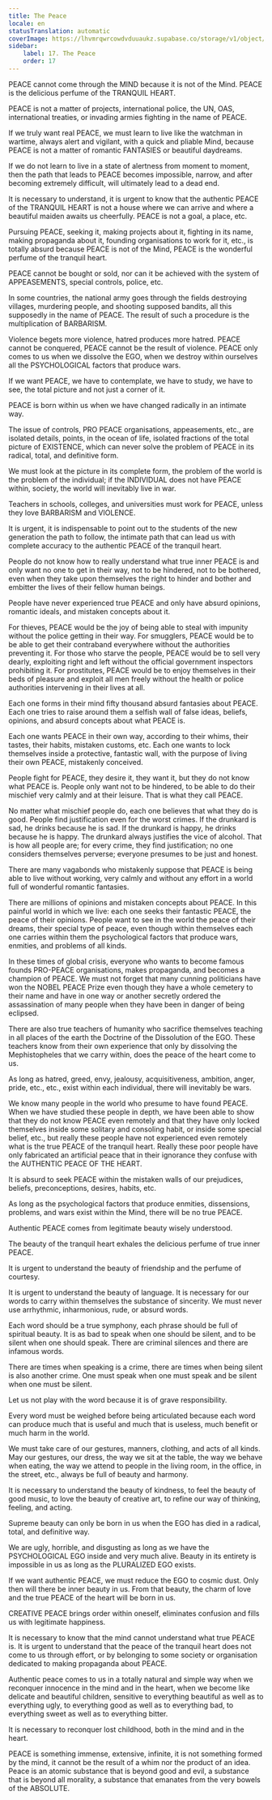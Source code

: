 ```yaml
---
title: The Peace
locale: en
statusTranslation: automatic
coverImage: https://lhvmrqwrcowdvduuaukz.supabase.co/storage/v1/object/public/strapi-uploads/small_cover-educacion-fundamental.webp-2d51a7828a2b1309555be27f7e2a61a0.webp
sidebar:
    label: 17. The Peace
    order: 17
---
```

PEACE cannot come through the MIND because it is not of the Mind. PEACE is the delicious perfume of the TRANQUIL HEART.

PEACE is not a matter of projects, international police, the UN, OAS, international treaties, or invading armies fighting in the name of PEACE.

If we truly want real PEACE, we must learn to live like the watchman in wartime, always alert and vigilant, with a quick and pliable Mind, because PEACE is not a matter of romantic FANTASIES or beautiful daydreams.

If we do not learn to live in a state of alertness from moment to moment, then the path that leads to PEACE becomes impossible, narrow, and after becoming extremely difficult, will ultimately lead to a dead end.

It is necessary to understand, it is urgent to know that the authentic PEACE of the TRANQUIL HEART is not a house where we can arrive and where a beautiful maiden awaits us cheerfully. PEACE is not a goal, a place, etc.

Pursuing PEACE, seeking it, making projects about it, fighting in its name, making propaganda about it, founding organisations to work for it, etc., is totally absurd because PEACE is not of the Mind, PEACE is the wonderful perfume of the tranquil heart.

PEACE cannot be bought or sold, nor can it be achieved with the system of APPEASEMENTS, special controls, police, etc.

In some countries, the national army goes through the fields destroying villages, murdering people, and shooting supposed bandits, all this supposedly in the name of PEACE. The result of such a procedure is the multiplication of BARBARISM.

Violence begets more violence, hatred produces more hatred. PEACE cannot be conquered, PEACE cannot be the result of violence. PEACE only comes to us when we dissolve the EGO, when we destroy within ourselves all the PSYCHOLOGICAL factors that produce wars.

If we want PEACE, we have to contemplate, we have to study, we have to see, the total picture and not just a corner of it.

PEACE is born within us when we have changed radically in an intimate way.

The issue of controls, PRO PEACE organisations, appeasements, etc., are isolated details, points, in the ocean of life, isolated fractions of the total picture of EXISTENCE, which can never solve the problem of PEACE in its radical, total, and definitive form.

We must look at the picture in its complete form, the problem of the world is the problem of the individual; if the INDIVIDUAL does not have PEACE within, society, the world will inevitably live in war.

Teachers in schools, colleges, and universities must work for PEACE, unless they love BARBARISM and VIOLENCE.

It is urgent, it is indispensable to point out to the students of the new generation the path to follow, the intimate path that can lead us with complete accuracy to the authentic PEACE of the tranquil heart.

People do not know how to really understand what true inner PEACE is and only want no one to get in their way, not to be hindered, not to be bothered, even when they take upon themselves the right to hinder and bother and embitter the lives of their fellow human beings.

People have never experienced true PEACE and only have absurd opinions, romantic ideals, and mistaken concepts about it.

For thieves, PEACE would be the joy of being able to steal with impunity without the police getting in their way. For smugglers, PEACE would be to be able to get their contraband everywhere without the authorities preventing it. For those who starve the people, PEACE would be to sell very dearly, exploiting right and left without the official government inspectors prohibiting it. For prostitutes, PEACE would be to enjoy themselves in their beds of pleasure and exploit all men freely without the health or police authorities intervening in their lives at all.

Each one forms in their mind fifty thousand absurd fantasies about PEACE. Each one tries to raise around them a selfish wall of false ideas, beliefs, opinions, and absurd concepts about what PEACE is.

Each one wants PEACE in their own way, according to their whims, their tastes, their habits, mistaken customs, etc. Each one wants to lock themselves inside a protective, fantastic wall, with the purpose of living their own PEACE, mistakenly conceived.

People fight for PEACE, they desire it, they want it, but they do not know what PEACE is. People only want not to be hindered, to be able to do their mischief very calmly and at their leisure. That is what they call PEACE.

No matter what mischief people do, each one believes that what they do is good. People find justification even for the worst crimes. If the drunkard is sad, he drinks because he is sad. If the drunkard is happy, he drinks because he is happy. The drunkard always justifies the vice of alcohol. That is how all people are; for every crime, they find justification; no one considers themselves perverse; everyone presumes to be just and honest.

There are many vagabonds who mistakenly suppose that PEACE is being able to live without working, very calmly and without any effort in a world full of wonderful romantic fantasies.

There are millions of opinions and mistaken concepts about PEACE. In this painful world in which we live: each one seeks their fantastic PEACE, the peace of their opinions. People want to see in the world the peace of their dreams, their special type of peace, even though within themselves each one carries within them the psychological factors that produce wars, enmities, and problems of all kinds.

In these times of global crisis, everyone who wants to become famous founds PRO-PEACE organisations, makes propaganda, and becomes a champion of PEACE. We must not forget that many cunning politicians have won the NOBEL PEACE Prize even though they have a whole cemetery to their name and have in one way or another secretly ordered the assassination of many people when they have been in danger of being eclipsed.

There are also true teachers of humanity who sacrifice themselves teaching in all places of the earth the Doctrine of the Dissolution of the EGO. These teachers know from their own experience that only by dissolving the Mephistopheles that we carry within, does the peace of the heart come to us.

As long as hatred, greed, envy, jealousy, acquisitiveness, ambition, anger, pride, etc., etc., exist within each individual, there will inevitably be wars.

We know many people in the world who presume to have found PEACE. When we have studied these people in depth, we have been able to show that they do not know PEACE even remotely and that they have only locked themselves inside some solitary and consoling habit, or inside some special belief, etc., but really these people have not experienced even remotely what is the true PEACE of the tranquil heart. Really these poor people have only fabricated an artificial peace that in their ignorance they confuse with the AUTHENTIC PEACE OF THE HEART.

It is absurd to seek PEACE within the mistaken walls of our prejudices, beliefs, preconceptions, desires, habits, etc.

As long as the psychological factors that produce enmities, dissensions, problems, and wars exist within the Mind, there will be no true PEACE.

Authentic PEACE comes from legitimate beauty wisely understood.

The beauty of the tranquil heart exhales the delicious perfume of true inner PEACE.

It is urgent to understand the beauty of friendship and the perfume of courtesy.

It is urgent to understand the beauty of language. It is necessary for our words to carry within themselves the substance of sincerity. We must never use arrhythmic, inharmonious, rude, or absurd words.

Each word should be a true symphony, each phrase should be full of spiritual beauty. It is as bad to speak when one should be silent, and to be silent when one should speak. There are criminal silences and there are infamous words.

There are times when speaking is a crime, there are times when being silent is also another crime. One must speak when one must speak and be silent when one must be silent.

Let us not play with the word because it is of grave responsibility.

Every word must be weighed before being articulated because each word can produce much that is useful and much that is useless, much benefit or much harm in the world.

We must take care of our gestures, manners, clothing, and acts of all kinds. May our gestures, our dress, the way we sit at the table, the way we behave when eating, the way we attend to people in the living room, in the office, in the street, etc., always be full of beauty and harmony.

It is necessary to understand the beauty of kindness, to feel the beauty of good music, to love the beauty of creative art, to refine our way of thinking, feeling, and acting.

Supreme beauty can only be born in us when the EGO has died in a radical, total, and definitive way.

We are ugly, horrible, and disgusting as long as we have the PSYCHOLOGICAL EGO inside and very much alive. Beauty in its entirety is impossible in us as long as the PLURALIZED EGO exists.

If we want authentic PEACE, we must reduce the EGO to cosmic dust. Only then will there be inner beauty in us. From that beauty, the charm of love and the true PEACE of the heart will be born in us.

CREATIVE PEACE brings order within oneself, eliminates confusion and fills us with legitimate happiness.

It is necessary to know that the mind cannot understand what true PEACE is. It is urgent to understand that the peace of the tranquil heart does not come to us through effort, or by belonging to some society or organisation dedicated to making propaganda about PEACE.

Authentic peace comes to us in a totally natural and simple way when we reconquer innocence in the mind and in the heart, when we become like delicate and beautiful children, sensitive to everything beautiful as well as to everything ugly, to everything good as well as to everything bad, to everything sweet as well as to everything bitter.

It is necessary to reconquer lost childhood, both in the mind and in the heart.

PEACE is something immense, extensive, infinite, it is not something formed by the mind, it cannot be the result of a whim nor the product of an idea. Peace is an atomic substance that is beyond good and evil, a substance that is beyond all morality, a substance that emanates from the very bowels of the ABSOLUTE.

